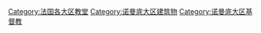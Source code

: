 [[Category:法国各大区教堂|Category:法国各大区教堂]]
[[Category:诺曼底大区建筑物|Category:诺曼底大区建筑物]]
[[Category:诺曼底大区基督教|Category:诺曼底大区基督教]]